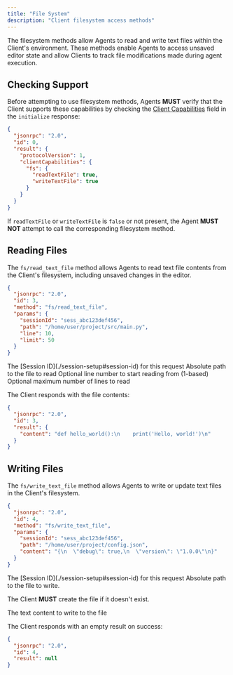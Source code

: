 ```yaml
---
title: "File System"
description: "Client filesystem access methods"
---
```


The filesystem methods allow Agents to read and write text files within the Client's environment. These methods enable Agents to access unsaved editor state and allow Clients to track file modifications made during agent execution.

## Checking Support

Before attempting to use filesystem methods, Agents **MUST** verify that the Client supports these capabilities by checking the [Client Capabilities](./initialization#client-capabilities) field in the `initialize` response:

```json highlight={8,9}
{
  "jsonrpc": "2.0",
  "id": 0,
  "result": {
    "protocolVersion": 1,
    "clientCapabilities": {
      "fs": {
        "readTextFile": true,
        "writeTextFile": true
      }
    }
  }
}
```

If `readTextFile` or `writeTextFile` is `false` or not present, the Agent **MUST NOT** attempt to call the corresponding filesystem method.

## Reading Files

The `fs/read_text_file` method allows Agents to read text file contents from the Client's filesystem, including unsaved changes in the editor.

```json
{
  "jsonrpc": "2.0",
  "id": 3,
  "method": "fs/read_text_file",
  "params": {
    "sessionId": "sess_abc123def456",
    "path": "/home/user/project/src/main.py",
    "line": 10,
    "limit": 50
  }
}
```

<ParamField path="sessionId" type="SessionId" required>
  The [Session ID](./session-setup#session-id) for this request
</ParamField>

<ParamField path="path" type="string" required>
  Absolute path to the file to read
</ParamField>

<ParamField path="line" type="number">
  Optional line number to start reading from (1-based)
</ParamField>

<ParamField path="limit" type="number">
  Optional maximum number of lines to read
</ParamField>

The Client responds with the file contents:

```json
{
  "jsonrpc": "2.0",
  "id": 3,
  "result": {
    "content": "def hello_world():\n    print('Hello, world!')\n"
  }
}
```

## Writing Files

The `fs/write_text_file` method allows Agents to write or update text files in the Client's filesystem.

```json
{
  "jsonrpc": "2.0",
  "id": 4,
  "method": "fs/write_text_file",
  "params": {
    "sessionId": "sess_abc123def456",
    "path": "/home/user/project/config.json",
    "content": "{\n  \"debug\": true,\n  \"version\": \"1.0.0\"\n}"
  }
}
```

<ParamField path="sessionId" type="SessionId" required>
  The [Session ID](./session-setup#session-id) for this request
</ParamField>

<ParamField path="path" type="string" required>
Absolute path to the file to write.

The Client **MUST** create the file if it doesn't exist.

</ParamField>

<ParamField path="content" type="string" required>
  The text content to write to the file
</ParamField>

The Client responds with an empty result on success:

```json
{
  "jsonrpc": "2.0",
  "id": 4,
  "result": null
}
```
